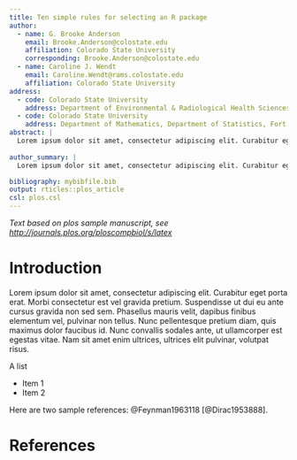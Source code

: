 ```yaml
---
title: Ten simple rules for selecting an R package
author:
  - name: G. Brooke Anderson
    email: Brooke.Anderson@colostate.edu
    affiliation: Colorado State University
    corresponding: Brooke.Anderson@colostate.edu
  - name: Caroline J. Wendt
    email: Caroline.Wendt@rams.colostate.edu
    affiliation: Colorado State University
address:
  - code: Colorado State University
    address: Department of Environmental & Radiological Health Sciences, 1681 Campus Delivery, Fort Collins, Colorado, 80523
  - code: Colorado State University
    address: Department of Mathematics, Department of Statistics, Fort Collins, Colorado, 80523
abstract: |
  Lorem ipsum dolor sit amet, consectetur adipiscing elit. Curabitur eget porta erat. Morbi consectetur est vel gravida pretium. Suspendisse ut dui eu ante cursus gravida non sed sem. Nullam sapien tellus, commodo id velit id, eleifend volutpat quam. Phasellus mauris velit, dapibus finibus elementum vel, pulvinar non tellus. Nunc pellentesque pretium diam, quis maximus dolor faucibus id. Nunc convallis sodales ante, ut ullamcorper est egestas vitae. Nam sit amet enim ultrices, ultrices elit pulvinar, volutpat risus.
  
author_summary: |
  Lorem ipsum dolor sit amet, consectetur adipiscing elit. Curabitur eget porta erat. Morbi consectetur est vel gravida pretium. Suspendisse ut dui eu ante cursus gravida non sed sem. Nullam sapien tellus, commodo id velit id, eleifend volutpat quam. Phasellus mauris velit, dapibus finibus elementum vel, pulvinar non tellus. Nunc pellentesque pretium diam, quis maximus dolor faucibus id. Nunc convallis sodales ante, ut ullamcorper est egestas vitae. Nam sit amet enim ultrices, ultrices elit pulvinar, volutpat risus.

bibliography: mybibfile.bib
output: rticles::plos_article
csl: plos.csl
---
```


_Text based on plos sample manuscript, see [http://journals.plos.org/ploscompbiol/s/latex](http://journals.plos.org/ploscompbiol/s/latex)_

# Introduction

Lorem ipsum dolor sit amet, consectetur adipiscing elit. Curabitur eget porta erat. Morbi consectetur est vel gravida pretium. Suspendisse ut dui eu ante cursus gravida non sed sem. Phasellus mauris velit, dapibus finibus elementum vel, pulvinar non tellus. Nunc pellentesque pretium diam, quis maximus dolor faucibus id. Nunc convallis sodales ante, ut ullamcorper est egestas vitae. Nam sit amet enim ultrices, ultrices elit pulvinar, volutpat risus.

A list

- Item 1
- Item 2

Here are two sample references: @Feynman1963118 [@Dirac1953888].

# References {#references .unnumbered}
